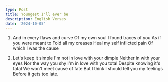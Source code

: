 ```yaml
---
type: Post
title: Youngest I'll ever be
description: English Verses
date: '2024-10-05'
---
```

1.   And in every flaws and curve 
    Of my own soul
    I found traces of you
    As if you were meant to 
    Fold all my creases 
    Heal my self inflicted pain
    Of which I was the cause

2.  Let's keep it simple
    I'm not in love with your dimple
    Neither in with your eyes
    Nor the way you shy
    I'm in love with you total
    Despite knowing it's fatal 
    We won't meet cause of fate
    But I think I should tell you my feelings
    Before it gets too late.

